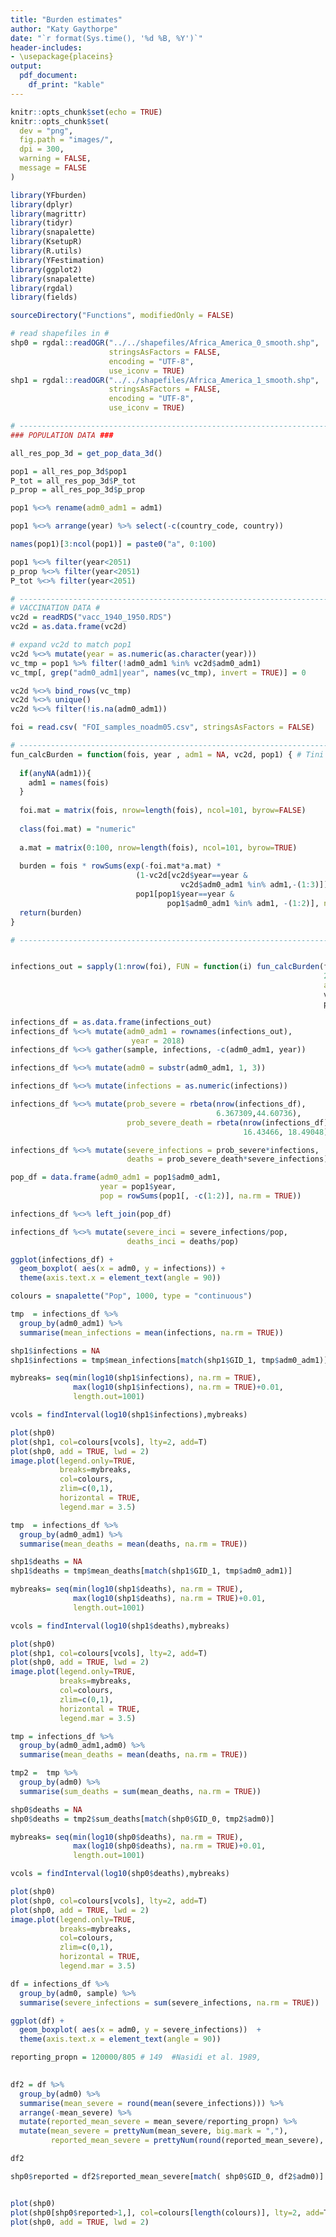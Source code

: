 ```yaml
---
title: "Burden estimates"
author: "Katy Gaythorpe"
date: "`r format(Sys.time(), '%d %B, %Y')`"
header-includes: 
- \usepackage{placeins}
output: 
  pdf_document:
    df_print: "kable"
---
```


```r
knitr::opts_chunk$set(echo = TRUE)
knitr::opts_chunk$set(
  dev = "png",
  fig.path = "images/",
  dpi = 300,
  warning = FALSE,
  message = FALSE
)
```

```r
library(YFburden)
library(dplyr)
library(magrittr)
library(tidyr)
library(snapalette)
library(KsetupR)
library(R.utils)
library(YFestimation)
library(ggplot2)
library(snapalette)
library(rgdal)
library(fields)

sourceDirectory("Functions", modifiedOnly = FALSE)

# read shapefiles in #
shp0 = rgdal::readOGR("../../shapefiles/Africa_America_0_smooth.shp",
                      stringsAsFactors = FALSE,
                      encoding = "UTF-8",
                      use_iconv = TRUE)
shp1 = rgdal::readOGR("../../shapefiles/Africa_America_1_smooth.shp",
                      stringsAsFactors = FALSE,
                      encoding = "UTF-8",
                      use_iconv = TRUE)
```


```r

# ---------------------------------------------------------------------------
### POPULATION DATA ###

all_res_pop_3d = get_pop_data_3d() 

pop1 = all_res_pop_3d$pop1                                      
P_tot = all_res_pop_3d$P_tot                               
p_prop = all_res_pop_3d$p_prop                                  

pop1 %<>% rename(adm0_adm1 = adm1)

pop1 %<>% arrange(year) %>% select(-c(country_code, country))

names(pop1)[3:ncol(pop1)] = paste0("a", 0:100)

pop1 %<>% filter(year<2051)
p_prop %<>% filter(year<2051)
P_tot %<>% filter(year<2051)

# ---------------------------------------------------------------------------
# VACCINATION DATA #
vc2d = readRDS("vacc_1940_1950.RDS")
vc2d = as.data.frame(vc2d)

# expand vc2d to match pop1
vc2d %<>% mutate(year = as.numeric(as.character(year)))
vc_tmp = pop1 %>% filter(!adm0_adm1 %in% vc2d$adm0_adm1)
vc_tmp[, grep("adm0_adm1|year", names(vc_tmp), invert = TRUE)] = 0

vc2d %<>% bind_rows(vc_tmp)
vc2d %<>% unique()
vc2d %<>% filter(!is.na(adm0_adm1))

```


```r

foi = read.csv( "FOI_samples_noadm05.csv", stringsAsFactors = FALSE)

```


```r

# ---------------------------------------------------------------------------
fun_calcBurden = function(fois, year , adm1 = NA, vc2d, pop1) { # Tini's burden function
  
  if(anyNA(adm1)){
    adm1 = names(fois)
  }
  
  foi.mat = matrix(fois, nrow=length(fois), ncol=101, byrow=FALSE)
  
  class(foi.mat) = "numeric"
  
  a.mat = matrix(0:100, nrow=length(fois), ncol=101, byrow=TRUE)
  
  burden = fois * rowSums(exp(-foi.mat*a.mat) * 
                            (1-vc2d[vc2d$year==year & 
                                      vc2d$adm0_adm1 %in% adm1,-(1:3)]) *
                            pop1[pop1$year==year & 
                                   pop1$adm0_adm1 %in% adm1, -(1:2)], na.rm=TRUE)
  return(burden)
}

# ---------------------------------------------------------------------------


infections_out = sapply(1:nrow(foi), FUN = function(i) fun_calcBurden(foi[i,], 
                                                                      2018, 
                                                                      adm1 = names(foi), 
                                                                      vc2d, 
                                                                      pop1))

infections_df = as.data.frame(infections_out)
infections_df %<>% mutate(adm0_adm1 = rownames(infections_out),
                           year = 2018)
infections_df %<>% gather(sample, infections, -c(adm0_adm1, year))

infections_df %<>% mutate(adm0 = substr(adm0_adm1, 1, 3))

infections_df %<>% mutate(infections = as.numeric(infections))

infections_df %<>% mutate(prob_severe = rbeta(nrow(infections_df),
                                              6.367309,44.60736),
                          prob_severe_death = rbeta(nrow(infections_df),
                                                    16.43466, 18.49048))

infections_df %<>% mutate(severe_infections = prob_severe*infections,
                          deaths = prob_severe_death*severe_infections)

pop_df = data.frame(adm0_adm1 = pop1$adm0_adm1,
                    year = pop1$year,
                    pop = rowSums(pop1[, -c(1:2)], na.rm = TRUE))

infections_df %<>% left_join(pop_df)

infections_df %<>% mutate(severe_inci = severe_infections/pop,
                          deaths_inci = deaths/pop)
```

```r

ggplot(infections_df) + 
  geom_boxplot( aes(x = adm0, y = infections)) + 
  theme(axis.text.x = element_text(angle = 90))

```

```r
colours = snapalette("Pop", 1000, type = "continuous")

tmp  = infections_df %>% 
  group_by(adm0_adm1) %>% 
  summarise(mean_infections = mean(infections, na.rm = TRUE))

shp1$infections = NA
shp1$infections = tmp$mean_infections[match(shp1$GID_1, tmp$adm0_adm1)]

mybreaks= seq(min(log10(shp1$infections), na.rm = TRUE), 
              max(log10(shp1$infections), na.rm = TRUE)+0.01, 
              length.out=1001)

vcols = findInterval(log10(shp1$infections),mybreaks)

plot(shp0)
plot(shp1, col=colours[vcols], lty=2, add=T)
plot(shp0, add = TRUE, lwd = 2)
image.plot(legend.only=TRUE, 
           breaks=mybreaks, 
           col=colours, 
           zlim=c(0,1), 
           horizontal = TRUE,
           legend.mar = 3.5)

```

```r
tmp  = infections_df %>% 
  group_by(adm0_adm1) %>% 
  summarise(mean_deaths = mean(deaths, na.rm = TRUE))

shp1$deaths = NA
shp1$deaths = tmp$mean_deaths[match(shp1$GID_1, tmp$adm0_adm1)]

mybreaks= seq(min(log10(shp1$deaths), na.rm = TRUE), 
              max(log10(shp1$deaths), na.rm = TRUE)+0.01, 
              length.out=1001)

vcols = findInterval(log10(shp1$deaths),mybreaks)

plot(shp0)
plot(shp1, col=colours[vcols], lty=2, add=T)
plot(shp0, add = TRUE, lwd = 2)
image.plot(legend.only=TRUE, 
           breaks=mybreaks, 
           col=colours, 
           zlim=c(0,1), 
           horizontal = TRUE,
           legend.mar = 3.5)

```


```r
tmp = infections_df %>% 
  group_by(adm0_adm1,adm0) %>% 
  summarise(mean_deaths = mean(deaths, na.rm = TRUE))

tmp2 =  tmp %>% 
  group_by(adm0) %>% 
  summarise(sum_deaths = sum(mean_deaths, na.rm = TRUE))

shp0$deaths = NA
shp0$deaths = tmp2$sum_deaths[match(shp0$GID_0, tmp2$adm0)]

mybreaks= seq(min(log10(shp0$deaths), na.rm = TRUE), 
              max(log10(shp0$deaths), na.rm = TRUE)+0.01, 
              length.out=1001)

vcols = findInterval(log10(shp0$deaths),mybreaks)

plot(shp0)
plot(shp0, col=colours[vcols], lty=2, add=T)
plot(shp0, add = TRUE, lwd = 2)
image.plot(legend.only=TRUE, 
           breaks=mybreaks, 
           col=colours, 
           zlim=c(0,1), 
           horizontal = TRUE,
           legend.mar = 3.5)

```

```r

df = infections_df %>% 
  group_by(adm0, sample) %>% 
  summarise(severe_infections = sum(severe_infections, na.rm = TRUE))

ggplot(df) + 
  geom_boxplot( aes(x = adm0, y = severe_infections))  + 
  theme(axis.text.x = element_text(angle = 90))

```


```r
reporting_propn = 120000/805 # 149  #Nasidi et al. 1989,
                             

df2 = df %>% 
  group_by(adm0) %>% 
  summarise(mean_severe = round(mean(severe_infections))) %>% 
  arrange(-mean_severe) %>% 
  mutate(reported_mean_severe = mean_severe/reporting_propn) %>% 
  mutate(mean_severe = prettyNum(mean_severe, big.mark = ","), 
         reported_mean_severe = prettyNum(round(reported_mean_severe), big.mark = ",")) 

df2

```


```r

shp0$reported = df2$reported_mean_severe[match( shp0$GID_0, df2$adm0)]


plot(shp0)
plot(shp0[shp0$reported>1,], col=colours[length(colours)], lty=2, add=T)
plot(shp0, add = TRUE, lwd = 2)

```